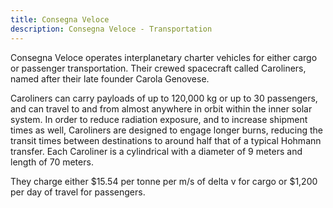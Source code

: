 ```yaml
---
title: Consegna Veloce
description: Consegna Veloce - Transportation
---
```


Consegna Veloce operates interplanetary charter vehicles for either cargo or passenger transportation. Their crewed spacecraft called Caroliners, named after their late founder Carola Genovese.

Caroliners can carry payloads of up to 120,000 kg or up to 30 passengers, and can travel to and from almost anywhere in orbit within the inner solar system. In order to reduce radiation exposure, and to increase shipment times as well, Caroliners are designed to engage longer burns, reducing the transit times between destinations to around half that of a typical Hohmann transfer. Each Caroliner is a cylindrical with a diameter of 9 meters and length of 70 meters.

They charge either $15.54 per tonne per m/s of delta v for cargo or $1,200 per day of travel for passengers.
